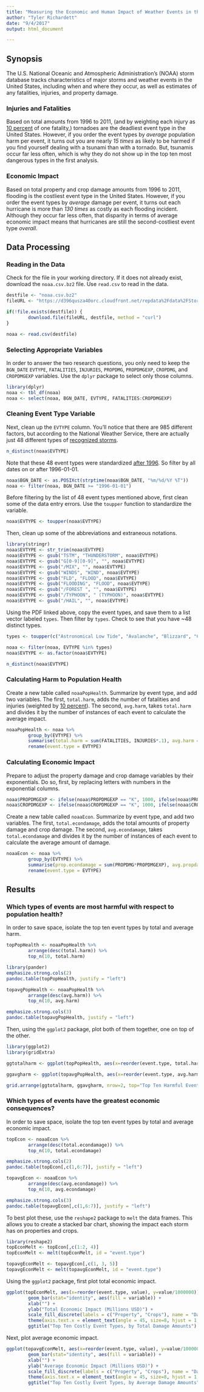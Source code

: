 ```yaml
---
title: "Measuring the Economic and Human Impact of Weather Events in the United States, 1996-2011"
author: "Tyler Richardett"
date: "9/4/2017"
output: html_document

---
```


## Synopsis

The U.S. National Oceanic and Atmospheric Administration's (NOAA) storm database tracks characteristics of major storms and weather events in the United States, including when and where they occur, as well as estimates of any fatalities, injuries, and property damage.

### Injuries and Fatalities

Based on total amounts from 1996 to 2011, (and by weighting each injury as [10 percent](https://www.rssb.co.uk/research-development-and-innovation/research-and-development/research-project-catalogue/t440) of one fatality,) tornadoes are the deadliest event type in the United States. However, if you order the event types by _average_ population harm per event, it turns out you are nearly _15 times_ as likely to be harmed if you find yourself dealing with a tsunami than with a tornado. But, tsunamis occur far less often, which is why they do not show up in the top ten most dangerous types in the first analysis.

### Economic Impact

Based on total property and crop damage amounts from 1996 to 2011, flooding is the costliest event type in the United States. However, if you order the event types by _average_ damage per event, it turns out each hurricane is more than _130 times_ as costly as each flooding incident. Although they occur far less often, that disparity in terms of average economic impact means that hurricanes are still the second-costliest event type _overall_.

## Data Processing

### Reading in the Data

Check for the file in your working directory. If it does not already exist, download the ```noaa.csv.bz2``` file. Use ```read.csv``` to read in the data.

```r
destfile <- "noaa.csv.bz2"
fileURL <- "https://d396qusza40orc.cloudfront.net/repdata%2Fdata%2FStormData.csv.bz2"

if(!file.exists(destfile)) {
        download.file(fileURL, destfile, method = "curl")
}

noaa <- read.csv(destfile)
```

### Selecting Appropriate Variables

In order to answer the two research questions, you only need to keep the ```BGN_DATE``` ```EVTYPE```, ```FATALITIES```, ```INJURIES```, ```PROPDMG```, ```PROPDMGEXP```, ```CROPDMG```, and ```CROPDMGEXP``` variables. Use the ```dplyr``` package to select only those columns.

```r
library(dplyr)
noaa <- tbl_df(noaa)
noaa <- select(noaa, BGN_DATE, EVTYPE, FATALITIES:CROPDMGEXP)
```

### Cleaning Event Type Variable

Next, clean up the ```EVTYPE``` column. You'll notice that there are 985 different factors, but according to the National Weather Service, there are actually just 48 different types of [recognized storms](https://d396qusza40orc.cloudfront.net/repdata%2Fpeer2_doc%2Fpd01016005curr.pdf).

```r
n_distinct(noaa$EVTYPE)
```

Note that these 48 event types were standardized [after 1996](https://www.ncdc.noaa.gov/stormevents/details.jsp). So filter by all dates on or after 1996-01-01.

```r
noaa$BGN_DATE <- as.POSIXct(strptime(noaa$BGN_DATE, "%m/%d/%Y %T"))
noaa <- filter(noaa, BGN_DATE >= "1996-01-01")
```

Before filtering by the list of 48 event types mentioned above, first clean some of the data entry errors. Use the ```toupper``` function to standardize the variable.

```r
noaa$EVTYPE <- toupper(noaa$EVTYPE)
```

Then, clean up some of the abbreviations and extraneous notations.

```r
library(stringr)
noaa$EVTYPE <- str_trim(noaa$EVTYPE)
noaa$EVTYPE <- gsub("TSTM", "THUNDERSTORM", noaa$EVTYPE)
noaa$EVTYPE <- gsub("G[0-9][0-9]", "", noaa$EVTYPE)
noaa$EVTYPE <- gsub("/MIX", "", noaa$EVTYPE)
noaa$EVTYPE <- gsub("WINDS", "WIND", noaa$EVTYPE)
noaa$EVTYPE <- gsub("FLD", "FLOOD", noaa$EVTYPE)
noaa$EVTYPE <- gsub("FLOODING", "FLOOD", noaa$EVTYPE)
noaa$EVTYPE <- gsub("/FOREST ", "", noaa$EVTYPE)
noaa$EVTYPE <- gsub("/TYPHOON", " (TYPHOON)", noaa$EVTYPE)
noaa$EVTYPE <- gsub("/HAIL", "", noaa$EVTYPE)
```

Using the PDF linked above, copy the event types, and save them to a list vector labeled ```types```. Then filter by ```types```. Check to see that you have ~48 distinct types.

```r
types <- toupper(c("Astronomical Low Tide", "Avalanche", "Blizzard", "Coastal Flood", "Cold/Wind Chill", "Debris Flow", "Dense Fog", "Dense Smoke", "Drought", "Dust Devil", "Dust Storm", "Excessive Heat", "Extreme Cold/Wind Chill", "Flash Flood", "Flood", "Frost/Freeze", "Funnel Cloud", "Freezing Fog", "Hail", "Heat", "Heavy Rain", "Heavy Snow", "High Surf", "High Wind", "Hurricane (Typhoon)", "Ice Storm", "Lake-Effect Snow", "Lakeshore Flood", "Lightning", "Marine Hail", "Marine High Wind", "Marine Strong Wind", "Marine Thunderstorm Wind", "Rip Current", "Seiche", "Sleet", "Storm Surge/Tide", "Strong Wind", "Thunderstorm Wind", "Tornado", "Tropical Depression", "Tropical Storm", "Tsunami", "Volcanic Ash", "Waterspout", "Wildfire", "Winter Storm", "Winter Weather"))

noaa <- filter(noaa, EVTYPE %in% types)
noaa$EVTYPE <- as.factor(noaa$EVTYPE)
```

```r
n_distinct(noaa$EVTYPE)
```

### Calculating Harm to Population Health

Create a new table called ```noaaPopHealth```. Summarize by event type, and add two variables. The first, ```total.harm```, adds the number of fatalities and injuries (weighted by [10 percent](https://www.rssb.co.uk/research-development-and-innovation/research-and-development/research-project-catalogue/t440)). The second, ```avg.harm```, takes ```total.harm``` and divides it by the number of instances of each event to calculate the average impact.

```r
noaaPopHealth <- noaa %>%
        group_by(EVTYPE) %>%
        summarise(total.harm = sum(FATALITIES, INJURIES*.1), avg.harm = total.harm / length(EVTYPE)) %>%
        rename(event.type = EVTYPE)
```

### Calculating Economic Impact

Prepare to adjust the property damage and crop damage variables by their exponentials. Do so, first, by replacing letters with numbers in the exponential columns.

```r
noaa$PROPDMGEXP <- ifelse(noaa$PROPDMGEXP == "K", 1000, ifelse(noaa$PROPDMGEXP == "M", 1000000, ifelse(noaa$PROPDMGEXP == "B", 1000000000, 1)))
noaa$CROPDMGEXP <- ifelse(noaa$CROPDMGEXP == "K", 1000, ifelse(noaa$CROPDMGEXP == "M", 1000000, ifelse(noaa$CROPDMGEXP == "B", 1000000000, 1)))
```

Create a new table called ```noaaEcon```. Summarize by event type, and add two variables. The first, ```total.econdamage```, adds the total amounts of property damage and crop damage. The second, ```avg.econdamage```, takes ```total.econdamage``` and divides it by the number of instances of each event to calculate the average amount of damage.

```r
noaaEcon <- noaa %>%
        group_by(EVTYPE) %>%
        summarise(prop.econdamage = sum(PROPDMG*PROPDMGEXP), avg.propdamage = prop.econdamage / length(EVTYPE), crop.econdamage = sum(CROPDMG*CROPDMGEXP), avg.cropdamage = crop.econdamage / length(EVTYPE), total.econdamage = sum(prop.econdamage, crop.econdamage), avg.econdamage = total.econdamage / length(EVTYPE)) %>%
        rename(event.type = EVTYPE)
```

## Results

### Which types of events are most harmful with respect to population health?

In order to save space, isolate the top ten event types by total and average harm.

```r
topPopHealth <- noaaPopHealth %>%
        arrange(desc(total.harm)) %>%
        top_n(10, total.harm)
```

```r
library(pander)
emphasize.strong.cols(2)
pandoc.table(topPopHealth, justify = "left")
```

```r
topavgPopHealth <- noaaPopHealth %>%
        arrange(desc(avg.harm)) %>%
        top_n(10, avg.harm)
```

```r
emphasize.strong.cols(3)
pandoc.table(topavgPopHealth, justify = "left")
```

Then, using the ```ggplot2``` package, plot both of them together, one on top of the other.

```r
library(ggplot2)
library(gridExtra)

ggtotalharm <- ggplot(topPopHealth, aes(x=reorder(event.type, total.harm), y=total.harm)) + geom_bar(stat="identity") + coord_flip() + xlab("") + ylab("Total Population Harm (Fatalities + Injuries*.1)")

ggavgharm <- ggplot(topavgPopHealth, aes(x=reorder(event.type, avg.harm), y=avg.harm)) + geom_bar(stat="identity") + coord_flip() + xlab("") + ylab("Average Population Harm (Fatalities + Injuries*.1) per Event")

grid.arrange(ggtotalharm, ggavgharm, nrow=2, top="Top Ten Harmful Event Types, by Total and Average Population Harm")
```

### Which types of events have the greatest economic consequences?

In order to save space, isolate the top ten event types by total and average economic impact.

```r
topEcon <- noaaEcon %>%
        arrange(desc(total.econdamage)) %>%
        top_n(10, total.econdamage)
```

```r
emphasize.strong.cols(2)
pandoc.table(topEcon[,c(1,6:7)], justify = "left")
```

```r
topavgEcon <- noaaEcon %>%
        arrange(desc(avg.econdamage)) %>%
        top_n(10, avg.econdamage)
```

```r
emphasize.strong.cols(3)
pandoc.table(topavgEcon[,c(1,6:7)], justify = "left")
```

To best plot these, use the ```reshape2``` package to ```melt``` the data frames. This allows you to create a stacked bar chart, showing the impact each storm has on properties and crops.

```r
library(reshape2)
topEconMelt <- topEcon[,c(1:2, 4)]
topEconMelt <- melt(topEconMelt, id = "event.type")

topavgEconMelt <- topavgEcon[,c(1, 3, 5)]
topavgEconMelt <- melt(topavgEconMelt, id = "event.type")
```

Using the ```ggplot2``` package, first plot total economic impact.

```r
ggplot(topEconMelt, aes(x=reorder(event.type, value), y=value/1000000)) + 
        geom_bar(stat="identity", aes(fill = variable)) + 
        xlab("") + 
        ylab("Total Economic Impact (Millions USD)") + 
        scale_fill_discrete(labels = c("Property", "Crops"), name = "Damage") +
        theme(axis.text.x = element_text(angle = 45, size=8, hjust = 1, vjust = 1)) + 
        ggtitle("Top Ten Costly Event Types, by Total Damage Amounts")
```

Next, plot average economic impact.

```r
ggplot(topavgEconMelt, aes(x=reorder(event.type, value), y=value/1000000)) + 
        geom_bar(stat="identity", aes(fill = variable)) + 
        xlab("") + 
        ylab("Average Economic Impact (Millions USD)") + 
        scale_fill_discrete(labels = c("Property", "Crops"), name = "Damage") +
        theme(axis.text.x = element_text(angle = 45, size=8, hjust = 1, vjust = 1)) + 
        ggtitle("Top Ten Costly Event Types, by Average Damage Amounts")
```
